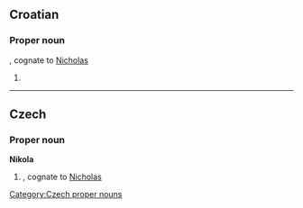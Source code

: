 ==Croatian==

===Proper noun===
{{infl|hr|proper noun|g=m|head=Nìkola}}, cognate to [[Nicholas]]

# {{given name|male|lang=hr}}

----

==Czech==
{{wikipedia|lang=cs}}

===Proper noun===
'''Nikola''' {{m}}

# {{given name|male|lang=cs}}, cognate to [[Nicholas]]

[[Category:Czech proper nouns]]